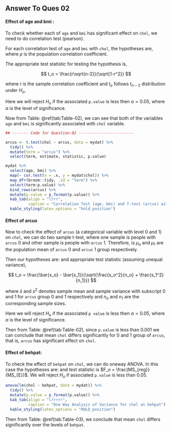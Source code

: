 ## Answer To Ques 02

#### Effect of age and bmi : 
To check whether each of `age` and `bmi` has significant effect on `chol`, we need to do correlation test (pearson).

For each correlation test of `age` and `bmi` with `chol`, the hypotheses are,
\begin{align*}
H_o&: \rho = 0 \\
H_a&: \rho \neq 0
\end{align*}
where $\rho$ is the population correlation coefficient.

The appropriate test statistic for testing the hypothesis is,

$$
t_o = \frac{r\sqrt{n-2}}{\sqrt{1-r^2}}
$$

where $r$ is the sample correlation coefficient and $t_o$ follows $t_{n-2}$ 
distribution under $H_o$.

Here we will reject $H_o$ if the associated `p.value` is less then  $\alpha = 0.05$, where $\alpha$ is the level of significance.

\clearpage

Now from Table: \@ref(tab:Table-02), we can see that both of the variables `age` and `bmi` is significantly associated with `chol` variable.

```r

## ------- Code for Question-02 ------------------------

arcus <- t.test(chol ~ arcus, data = mydat) %>%
  tidy() %>%
  mutate(term = "arcus") %>%
  select(term, estimate, statistic, p.value)

mydat %>%
  select(age, bmi) %>%
  map(~ cor.test(x = .x, y = mydat$chol)) %>%
  map_dfr(broom::tidy, .id = "term") %>%
  select(term:p.value) %>%
  bind_rows(arcus) %>%
  mutate(p.value = p_format(p.value)) %>%
  kab_tab(align = "lrrr",
          caption = "Correlation Test (age, bmi) and T-test (arcus) with chol") %>%
  kable_styling(latex_options = "hold_position")

```

#### Effect of arcus
Now to check the effect of `arcus` (a categorical variable with level 0 and 1) on `chol`, we can do two sample t-test, where one sample is people with `arcus` 0 and 
other sample is people with `arcus` 1. Therefore, is $\mu_o$ and $\mu_1$ are the 
population mean of `arcus` 0 and `arcus` 1 group respectively. 

Then our hypotheses are:
\begin{align*}
H_o&: \mu_o = \mu_1 \\
H_a&: \mu_o \neq \mu_1
\end{align*}
and appropriate test statistic (assuming unequal variance),

$$
t_o = \frac{\bar{x_o} - \bar{x_1}}{\sqrt{\frac{s_o^2}{n_o} + \frac{s_1^2}{n_1}}}
$$

where $\bar{x}$ and $s^2$ denotes sample mean and sample variance with subscript 
0 and 1 for `arcus` group 0 and 1 respectively and $n_o$ and $n_1$ are the corresponding sample sizes.

Here we will reject $H_o$ if the associated `p value` is less then  $\alpha = 0.05$, where $\alpha$ is the level of significance.

\clearpage

Then from Table: \@ref(tab:Table-02), since `p.value` is less than 0.001 we can conclude that mean `chol` differs significantly for 0 and 1 group of `arcus`, that is, `arcus` has significant effect on `chol`.

#### Effect of behpat:
To check the effect of `behpat` on `chol`, we can do oneway ANOVA. In this case the hypotheses are:
\begin{align*}
H_o&: \mu_1 = \mu_2 \\
H_a&: \mu_i \neq \mu_j \! &\text{for at least on i $\ne$ j}
\end{align*}
and test statistic is $F_o = \frac{MS_{reg}}{MS_{E}}$. We will reject $H_o$ if associated `p.value` is less than 0.05.

```r

anova(lm(chol ~ behpat, data = mydat)) %>%
  tidy() %>%
  mutate(p.value = p_format(p.value)) %>%
  kab_tab(align = "lrrrrr",
          caption = "One Way Analysis of Variance for chol on behpat") %>%
  kable_styling(latex_options = "HOLD_position")

```

Then from Table: \@ref(tab:Table-03), we conclude that mean `chol` differs significantly over the levels of `behpat`.



